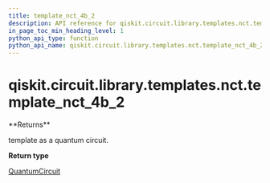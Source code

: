 ```yaml
---
title: template_nct_4b_2
description: API reference for qiskit.circuit.library.templates.nct.template_nct_4b_2
in_page_toc_min_heading_level: 1
python_api_type: function
python_api_name: qiskit.circuit.library.templates.nct.template_nct_4b_2
---
```


<span id="qiskit-circuit-library-templates-nct-template-nct-4b-2" />

# qiskit.circuit.library.templates.nct.template\_nct\_4b\_2

<Function id="qiskit.circuit.library.templates.nct.template_nct_4b_2" isDedicatedPage={true} github="https://github.com/qiskit/qiskit/tree/stable/0.16/qiskit/circuit/library/templates/nct/template_nct_4b_2.py" signature="template_nct_4b_2()">
  **Returns**

  template as a quantum circuit.

  **Return type**

  [QuantumCircuit](qiskit.circuit.QuantumCircuit "qiskit.circuit.QuantumCircuit")
</Function>

